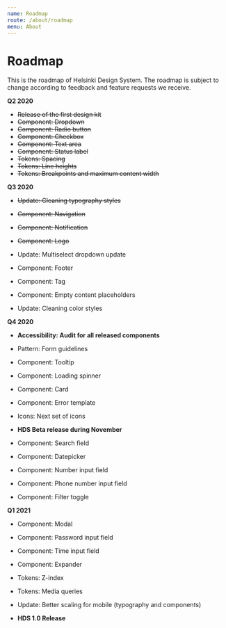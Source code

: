 ```yaml
---
name: Roadmap
route: /about/roadmap
menu: About
---
```



# Roadmap

<LargeParagraph>
   This is the roadmap of Helsinki Design System. The roadmap is subject to change according to feedback and feature requests we receive.
</LargeParagraph>

**Q2 2020**

- ~~Release of the first design kit~~
- ~~Component: Dropdown~~
- ~~Component: Radio button~~
- ~~Component: Checkbox~~
- ~~Component: Text area~~
- ~~Component: Status label~~
- ~~Tokens: Spacing~~
- ~~Tokens: Line heights~~
- ~~Tokens: Breakpoints and maximum content width~~


**Q3 2020**

- ~~Update: Cleaning typography styles~~
- ~~Component: Navigation~~
- ~~Component: Notification~~
- ~~Component: Logo~~


- Update: Multiselect dropdown update


- Component: Footer
- Component: Tag
- Component: Empty content placeholders


- Update: Cleaning color styles


**Q4 2020**

- **Accessibility: Audit for all released components**


- Pattern: Form guidelines


- Component: Tooltip
- Component: Loading spinner
- Component: Card
- Component: Error template


- Icons: Next set of icons


- **HDS Beta release during November**


- Component: Search field
- Component: Datepicker
- Component: Number input field
- Component: Phone number input field
- Component: Filter toggle


**Q1 2021**

- Component: Modal
- Component: Password input field
- Component: Time input field
- Component: Expander


- Tokens: Z-index
- Tokens: Media queries


- Update: Better scaling for mobile (typography and components)


- **HDS 1.0 Release**
